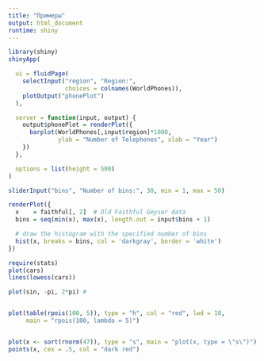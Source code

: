 ---
title: "Примеры"
output: html_document
runtime: shiny
---

```{r, echo=FALSE}
library(shiny)
shinyApp(

  ui = fluidPage(
    selectInput("region", "Region:",
                choices = colnames(WorldPhones)),
    plotOutput("phonePlot")
  ),

  server = function(input, output) {
    output$phonePlot = renderPlot({
      barplot(WorldPhones[,input$region]*1000,
              ylab = "Number of Telephones", xlab = "Year")
    })
  },

  options = list(height = 500)
)
```

```{r, echo=FALSE}
sliderInput("bins", "Number of bins:", 30, min = 1, max = 50)

renderPlot({
  x    = faithful[, 2]  # Old Faithful Geyser data
  bins = seq(min(x), max(x), length.out = input$bins + 1)

  # draw the histogram with the specified number of bins
  hist(x, breaks = bins, col = 'darkgray', border = 'white')
})
```

```{r eruptions, echo = FALSE}
require(stats) 
plot(cars)
lines(lowess(cars))

plot(sin, -pi, 2*pi) #


plot(table(rpois(100, 5)), type = "h", col = "red", lwd = 10,
     main = "rpois(100, lambda = 5)")


plot(x <- sort(rnorm(47)), type = "s", main = "plot(x, type = \"s\")")
points(x, cex = .5, col = "dark red")

```